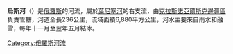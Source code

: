{{not|乌兹河}}
{{Unreferenced|time=2017-07-10T18:36:21+00:00}}'''烏斯河'''（{{lang-ru|Ус}}）是[[俄羅斯|俄羅斯]]的河流，屬於[[葉尼塞河|葉尼塞河]]的右支流，由[[克拉斯諾亞爾斯克邊疆區|克拉斯諾亞爾斯克邊疆區]]負責管轄，河道全長236公里，流域面積6,880平方公里，河水主要來自雨水和融雪，每年十一月至翌年五月結冰。

{{葉尼塞河}}

[[Category:俄羅斯河流|Category:俄羅斯河流]]

{{Russia-geo-stub}}